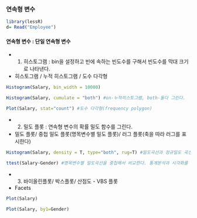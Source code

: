 ### 연속형 변수
```r
library(lessR)
d= Read("Employee")
```
#### 연속형 변수 : 단일 연속형 변수
- 1) 히스토그램 : bin을 설정하고 빈에 속하는 빈도수를 구해서 빈도수를 막대 크기로 나타낸다.
- 히스토그램 / 누적 히스토그램 / 도수 다각형
```r
Histogram(Salary, bin_width = 10000)
```

```r
Histogram(Salary, cumulate = "both") #on-누적히스토그램, both-둘다 그린다.
```
```r
Plot(Salary, stat="count") #도수 다각형(frequency polygon)
```
- 2) 밀도 플롯 : 연속형 변수의 확률 밀도 함수를 그린다.
- 밀도 플롯/ 중첩 밀도 플롯(명목변수별 밀도 플롯)/ 러그 플롯(축을 따라 러그를 표시한다)
```r
Histogram(Salary, density = T, type="both", rug=T) #밀도곡선과 정규밀도 곡선을 함께 그린다.
```
```r
ttest(Salary~Gender) #명목변수별 밀도곡선을 중첩해서 비교한다. 통계분석과 시각화를 함께 구현한다.
```
- 3) 바이올린플롯/ 박스플롯/ 산점도 - VBS 플롯
- Facets
```r
Plot(Salary)
```

```r
Plot(Salary, by1=Gender)
```











